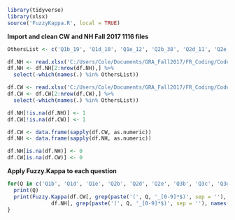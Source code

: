 ```r
library(tidyverse)
library(xlsx)
source('FuzzyKappa.R', local = TRUE)
```

**Import and clean CW and NH Fall 2017 1116 files**
```r
OthersList <- c('Q1b_19', 'Q1d_10', 'Q1e_12', 'Q2b_38', 'Q2d_11', 'Q2e_11', 'Q3b_10', 'Q3d_29', 'Q3e_8', 'Q4b_11')

df.NH <- read.xlsx('C:/Users/Cole/Documents/GRA_Fall2017/FR_Coding/Coded/NH/Fall2017_Cornell_University_1116_Smith_POST_new_FR_NH.xlsx', sheetName = 1)
df.NH <- df.NH[2:nrow(df.NH),] %>%
  select(-which(names(.) %in% OthersList))

df.CW <- read.xlsx('C:/Users/Cole/Documents/GRA_Fall2017/FR_Coding/Coded/CW/Fall2017_Cornell_University_1116_Smith_POST_new_FR_CW.xlsx', sheetName = 1)
df.CW <- df.CW[2:nrow(df.CW),] %>%
  select(-which(names(.) %in% OthersList))

df.NH[!is.na(df.NH)] <- 1
df.CW[!is.na(df.CW)] <- 1

df.CW <- data.frame(sapply(df.CW, as.numeric))
df.NH <- data.frame(sapply(df.NH, as.numeric))

df.NH[is.na(df.NH)] <- 0
df.CW[is.na(df.CW)] <- 0
```

**Apply Fuzzy.Kappa to each question**
```r
for(Q in c('Q1b', 'Q1d', 'Q1e', 'Q2b', 'Q2d', 'Q2e', 'Q3b', 'Q3c', 'Q3d')){
  print(Q)
  print(Fuzzy.Kappa(df.CW[, grep(paste('(', Q, '_[0-9]*$)', sep = ''), names(df.CW))], 
              df.NH[, grep(paste('(', Q, '_[0-9]*$)', sep = ''), names(df.NH))]))
}
```


